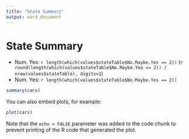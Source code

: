 ```yaml
---
title: "State Summary"
output: word_document
---
```


# State Summary

* Num. Yes: `r length(which(values$stateTable$No.Maybe.Yes == 2))` (`r round(length(which(values$stateTable$No.Maybe.Yes == 2)) / nrow(values$stateTable), digits=1`)
* Num. Yes: `r length(which(values$stateTable$No.Maybe.Yes == 2))`

```r
summary(cars)
```

You can also embed plots, for example:

```r
plot(cars)
```

Note that the `echo = FALSE` parameter was added to the code chunk to prevent printing of the R code that generated the plot.
